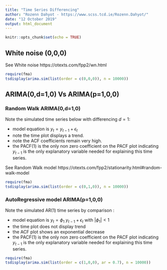 ---
title: "Time Series Differencing"
author: "Rozenn Dahyot - https://www.scss.tcd.ie/Rozenn.Dahyot/"
date: "12 October 2019"
output: html_document
---

```{r setup, include=FALSE}
knitr::opts_chunk$set(echo = TRUE)
```

## White noise (0,0,0) 

See White noise
https://otexts.com/fpp2/wn.html

```{r,warning=FALSE, message=FALSE}
require(fma)
tsdisplay(arima.sim(list(order = c(0,0,0)), n = 10000))
```


##  ARIMA(0,d=1,0)  Vs ARIMA(p=1,0,0)

### Random Walk  ARIMA(0,d=1,0)

Note the simulated time series below with differencing  $d=1$: 

- model equation is $y_t=y_{t-1}+\epsilon_{t}$
- note the time plot displays a trend.
- note the ACF coefficients remain very high.
- the PACF(1) is the only non zero coefficient on the PACF plot indicating $y_{t-1}$ is the only explanatory variable needed for explaining this time series. 

See Random Walk model https://otexts.com/fpp2/stationarity.html#random-walk-model 


```{r,warning=FALSE, message=FALSE}
require(fma)
tsdisplay(arima.sim(list(order = c(0,1,0)), n = 10000))
```


### AutoRegressive model ARIMA(p=1,0,0)

Note the simulated AR(1) time series by comparison : 

-  model equation is $y_t=\phi_1\ y_{t-1}+\epsilon_{t}$ with $|\phi_1|<1$
- the time plot does not display trend
- the ACF plot shows an exponential decrease
-  the PACF(1) is the only non zero coefficient on the PACF plot indicating $y_{t-1}$ is the only explanatory variable needed for explaining this time series.   



```{r,warning=FALSE, message=FALSE}
require(fma)
tsdisplay(arima.sim(list(order = c(1,0,0), ar = 0.7), n = 10000))
```

